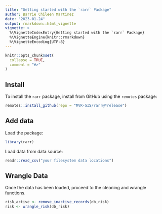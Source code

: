 ```yaml
---
title: "Getting started with the `rarr` Package"
author: Barrie Chileen Martinez
date: "2023-01-24" 
output: rmarkdown::html_vignette
vignette: >
  %\VignetteIndexEntry{Getting started with the `rarr` Package}
  %\VignetteEngine{knitr::rmarkdown}
  %\VignetteEncoding{UTF-8}
---
```


```r
knitr::opts_chunk$set(
  collapse = TRUE,
  comment = "#>"
)
```

## Install

To install the `rarr` package, install from GitHub using the `remotes` package:

```r
remotes::install_github(repo = "MVR-GIS/rarr@*release")
```

## Add data

Load the package:

```r
library(rarr)
```


Load data from data source:

```r

  
  
readr::read_csv("your filesystem data locations")

```

## Wrangle Data

Once the data has been loaded, proceed to the cleaning and wrangle functions.

```r
risk_active <- remove_inactive_records(db_risk)
risk <- wrangle_risk(db_risk)

```
